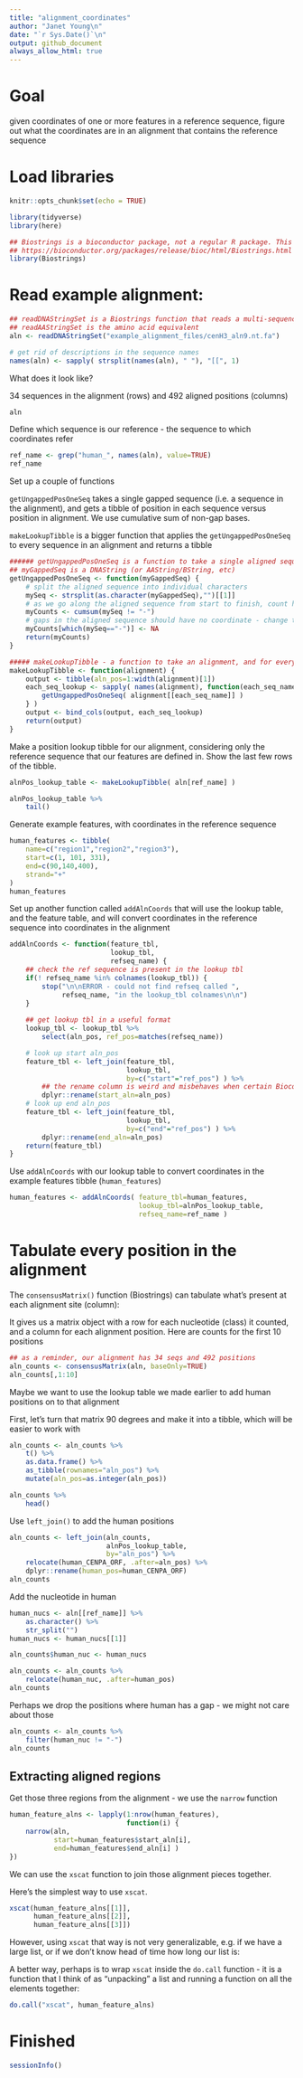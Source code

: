 ```yaml
---
title: "alignment_coordinates"
author: "Janet Young\n"
date: "`r Sys.Date()`\n"
output: github_document
always_allow_html: true
---
```


# Goal 

given coordinates of one or more features in a reference sequence, figure out what the coordinates are in an alignment that contains the reference sequence


# Load libraries

```r
knitr::opts_chunk$set(echo = TRUE)

library(tidyverse)
library(here)

## Biostrings is a bioconductor package, not a regular R package. This page has instructions on how to install it:
## https://bioconductor.org/packages/release/bioc/html/Biostrings.html
library(Biostrings)
```

# Read example alignment:

```r
## readDNAStringSet is a Biostrings function that reads a multi-sequence fasta file
## readAAStringSet is the amino acid equivalent
aln <- readDNAStringSet("example_alignment_files/cenH3_aln9.nt.fa")

# get rid of descriptions in the sequence names
names(aln) <- sapply( strsplit(names(aln), " "), "[[", 1)
```


What does it look like?

34 sequences in the alignment (rows) and 492 aligned positions (columns)

```r
aln
```


Define which sequence is our reference - the sequence to which coordinates refer

```r
ref_name <- grep("human_", names(aln), value=TRUE)
ref_name
```



Set up a couple of functions

`getUngappedPosOneSeq` takes a single gapped sequence (i.e. a sequence in the alignment), and gets a tibble of position in each sequence versus position in alignment. We use cumulative sum of non-gap bases.

`makeLookupTibble` is a bigger function that applies the `getUngappedPosOneSeq` to every sequence in an alignment and returns a tibble


```r
###### getUngappedPosOneSeq is a function to take a single aligned sequence, and to return a number for each position in the alignment that represents the position in the original sequence
## myGappedSeq is a DNAString (or AAString/BString, etc)
getUngappedPosOneSeq <- function(myGappedSeq) {
    # split the aligned sequence into individual characters
    mySeq <- strsplit(as.character(myGappedSeq),"")[[1]]
    # as we go along the aligned sequence from start to finish, count how many non-gap characters we have encountered
    myCounts <- cumsum(mySeq != "-")
    # gaps in the aligned sequence should have no coordinate - change those counts to NA
    myCounts[which(mySeq=="-")] <- NA
    return(myCounts)
}

##### makeLookupTibble - a function to take an alignment, and for every single sequence, get a position lookup table, and join the together
makeLookupTibble <- function(alignment) {
    output <- tibble(aln_pos=1:width(alignment)[1])
    each_seq_lookup <- sapply( names(alignment), function(each_seq_name) {
        getUngappedPosOneSeq( alignment[[each_seq_name]] )
    } ) 
    output <- bind_cols(output, each_seq_lookup)
    return(output)
}
```

Make a position lookup tibble for our alignment, considering only the reference sequence that our features are defined in.  Show the last few rows of the tibble.

```r
alnPos_lookup_table <- makeLookupTibble( aln[ref_name] )

alnPos_lookup_table %>% 
    tail()
```


Generate example features, with coordinates in the reference sequence

```r
human_features <- tibble(
    name=c("region1","region2","region3"),
    start=c(1, 101, 331),
    end=c(90,140,400),
    strand="+"
) 
human_features
```


Set up another function called `addAlnCoords` that will use the lookup table, and the feature table, and will convert coordinates in the reference sequence into coordinates in the alignment

```r
addAlnCoords <- function(feature_tbl,
                         lookup_tbl, 
                         refseq_name) {
    ## check the ref sequence is present in the lookup tbl
    if(! refseq_name %in% colnames(lookup_tbl)) {
        stop("\n\nERROR - could not find refseq called ",
             refseq_name, "in the lookup_tbl colnames\n\n")
    }
    
    ## get lookup tbl in a useful format
    lookup_tbl <- lookup_tbl %>% 
        select(aln_pos, ref_pos=matches(refseq_name))

    # look up start aln_pos
    feature_tbl <- left_join(feature_tbl,
                             lookup_tbl,
                             by=c("start"="ref_pos") ) %>% 
        ## the rename column is weird and misbehaves when certain Bioconductor packages are loaded, unless I specify that I want to use the rename function from the dplyr package, like this:
        dplyr::rename(start_aln=aln_pos)
    # look up end aln_pos
    feature_tbl <- left_join(feature_tbl,
                             lookup_tbl,
                             by=c("end"="ref_pos") ) %>% 
        dplyr::rename(end_aln=aln_pos)
    return(feature_tbl)
}
```


Use `addAlnCoords` with our lookup table to convert coordinates in the example features tibble (`human_features`)

```r
human_features <- addAlnCoords( feature_tbl=human_features, 
                                lookup_tbl=alnPos_lookup_table, 
                                refseq_name=ref_name )
```


# Tabulate every position in the alignment

The `consensusMatrix()` function (Biostrings) can tabulate what's present at each alignment site (column):

It gives us a matrix object with a row for each nucleotide (class) it counted, and a column for each alignment position. Here are counts for the first 10 positions

```r
## as a reminder, our alignment has 34 seqs and 492 positions
aln_counts <- consensusMatrix(aln, baseOnly=TRUE)
aln_counts[,1:10]
```
Maybe we want to use the lookup table we made earlier to add human positions on to that alignment

First, let's turn that matrix 90 degrees and make it into a tibble, which will be easier to work with
```r
aln_counts <- aln_counts %>% 
    t() %>% 
    as.data.frame() %>% 
    as_tibble(rownames="aln_pos") %>% 
    mutate(aln_pos=as.integer(aln_pos))

aln_counts %>% 
    head()
```

Use `left_join()` to add the human positions

```r
aln_counts <- left_join(aln_counts,
                        alnPos_lookup_table, 
                        by="aln_pos") %>% 
    relocate(human_CENPA_ORF, .after=aln_pos) %>% 
    dplyr::rename(human_pos=human_CENPA_ORF)
aln_counts
```

Add the nucleotide in human 

```r

human_nucs <- aln[[ref_name]] %>% 
    as.character() %>% 
    str_split("")
human_nucs <- human_nucs[[1]]

aln_counts$human_nuc <- human_nucs

aln_counts <- aln_counts %>% 
    relocate(human_nuc, .after=human_pos)
aln_counts
```


Perhaps we drop the positions where human has a gap - we might not care about those

```r
aln_counts <- aln_counts %>% 
    filter(human_nuc != "-")
aln_counts
```



## Extracting aligned regions

Get those three regions from the alignment - we use the `narrow` function

```r
human_feature_alns <- lapply(1:nrow(human_features), 
                             function(i) {
    narrow(aln, 
           start=human_features$start_aln[i],
           end=human_features$end_aln[i] )
})
```


We can use the `xscat` function to join those alignment pieces together.

Here's the simplest way to use `xscat`.  

```r
xscat(human_feature_alns[[1]],
      human_feature_alns[[2]],
      human_feature_alns[[3]])
```

However, using `xscat` that way is not very generalizable, e.g. if we have a large list, or if we don't know head of time how long our list is:

A better way, perhaps is to wrap `xscat` inside the `do.call` function - it is a function that I think of as "unpacking" a list and running a function on all the elements together:

```r
do.call("xscat", human_feature_alns)
```

# Finished

```r
sessionInfo()
```


